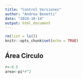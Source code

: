 ```yaml
---
title: "Control Versiones"
author: "Andrea Bonetti"
date: "2024-10-14"
output: html_document
---
```


```r
rm(list = ls())
knitr::opts_chunk$set(echo = TRUE)
```

## Área Circulo
```r
r<-0.5
area<-pi*r^2
```

